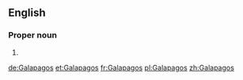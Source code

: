 ==English==

===Proper noun===
{{en-proper noun}}

# {{alternative spelling of|Galápagos|lang=en}}

[[de:Galapagos]]
[[et:Galapagos]]
[[fr:Galapagos]]
[[pl:Galapagos]]
[[zh:Galapagos]]